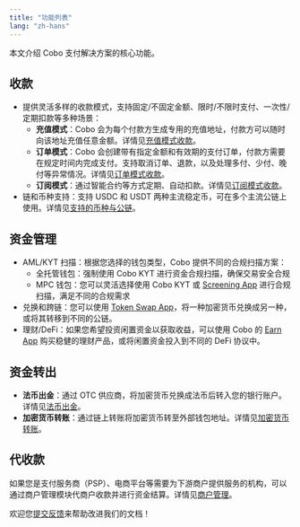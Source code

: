 ```yaml
---
title: "功能列表"
lang: "zh-hans"
---
```


本文介绍 Cobo 支付解决方案的核心功能。

## 收款

- 提供灵活多样的收款模式，支持固定/不固定金额、限时/不限时支付、一次性/定期扣款等多种场景：
  - **充值模式**：Cobo 会为每个付款方生成专用的充值地址，付款方可以随时向该地址充值任意金额。详情见[充值模式收款](/v2_cn/payments/get-topup-addresses)。
  - **订单模式**：Cobo 会创建带有指定金额和有效期的支付订单，付款方需要在规定时间内完成支付。支持取消订单、退款，以及处理多付、少付、晚付等异常情况。详情见[订单模式收款](/v2_cn/payments/create-orders)。
  - **订阅模式**：通过智能合约等方式定期、自动扣款。详情见[订阅模式收款](/v2_cn/payments/create-subscriptions)。
- 链和币种支持：支持 USDC 和 USDT 两种主流稳定币，可在多个主流公链上使用。详情见[支持的币种与公链](/v2_cn/payments/supported-chains-and-tokens)。

## 资金管理
- AML/KYT 扫描：根据您选择的钱包类型，Cobo 提供不同的合规扫描方案：
  - 全托管钱包：强制使用 Cobo KYT 进行资金合规扫描，确保交易安全合规
  - MPC 钱包：您可以灵活选择使用 Cobo KYT 或 [Screening App](https://manuals.cobo.com/cn/apps/screening/introduction) 进行合规扫描，满足不同的合规需求
- 兑换和跨链：您可以使用 [Token Swap App](https://manuals.cobo.com/cn/apps/token-swap/introduction)，将一种加密货币兑换成另一种，或将其转移到不同的公链。
- 理财/DeFi：如果您希望投资闲置资金以获取收益，可以使用 Cobo 的 [Earn App](https://manuals.cobo.com/cn/apps/earn/introduction) 购买稳健的理财产品，或将闲置资金投入到不同的 DeFi 协议中。

## 资金转出

- **法币出金**：通过 OTC 供应商，将加密货币兑换成法币后转入您的银行账户。详情见[法币出金](/v2_cn/payments/fiat-payouts)。
- **加密货币转账**：通过链上转账将加密货币转至外部钱包地址。详情见[加密货币转账](/v2_cn/payments/crypto-payouts)。


## 代收款

如果您是支付服务商（PSP）、电商平台等需要为下游商户提供服务的机构，可以通过商户管理模块代商户收款并进行资金结算。详情见[商户管理](/v2_cn/payments/merchants)。




<Tip>欢迎您[提交反馈](https://forms.zohopublic.com/cobo/form/DocumentFeedbackForm/formperma/QvLOhxJv1_JMsJ-1dleZ8Itb_7rzN-LtgvsDdxosoVI)来帮助改进我们的文档！</Tip>